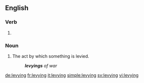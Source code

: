==English==

===Verb===
{{head|en}}

# {{present participle of|levy|lang=en}}

===Noun===
{{en-noun}}

# The act by which something is levied.
#: '''''levyings''' of war''

[[de:levying]]
[[fr:levying]]
[[it:levying]]
[[simple:levying]]
[[sv:levying]]
[[vi:levying]]